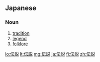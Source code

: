 ==Japanese==
{{kanji readings tab|伝|でん|説|せつ|sort=でんせつ}}

===Noun===
{{ja-noun|k|hira=でんせつ|rom=densetsu|hidx=てんせつ'}}

# [[tradition]]
# [[legend]]
# [[folklore]]

[[lo:伝説]]
[[lt:伝説]]
[[mg:伝説]]
[[ja:伝説]]
[[fi:伝説]]
[[zh:伝説]]